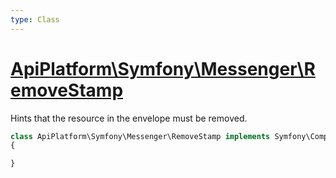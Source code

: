 ```yaml
---
type: Class
---
```


# [ApiPlatform\Symfony\Messenger\RemoveStamp](/docs/v3.1/reference/Symfony/Messenger/RemoveStamp)

Hints that the resource in the envelope must be removed.


```php
class ApiPlatform\Symfony\Messenger\RemoveStamp implements Symfony\Component\Messenger\Stamp\StampInterface
{

}
```